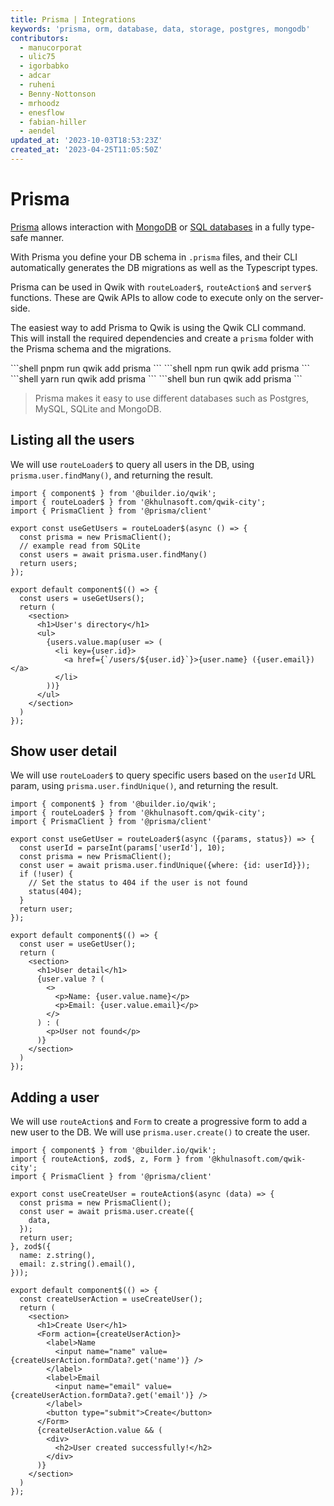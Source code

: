 ```yaml
---
title: Prisma | Integrations
keywords: 'prisma, orm, database, data, storage, postgres, mongodb'
contributors:
  - manucorporat
  - ulic75
  - igorbabko
  - adcar
  - ruheni
  - Benny-Nottonson
  - mrhoodz
  - enesflow
  - fabian-hiller
  - aendel
updated_at: '2023-10-03T18:53:23Z'
created_at: '2023-04-25T11:05:50Z'
---
```



# Prisma

[Prisma](https://www.prisma.io/) allows interaction with [MongoDB](https://www.prisma.io/docs/concepts/database-connectors/mongodb) or [SQL databases](https://www.prisma.io/docs/concepts/database-connectors/postgresql) in a fully type-safe manner.

With Prisma you define your DB schema in `.prisma` files, and their CLI automatically generates the DB migrations as well as the Typescript types.

Prisma can be used in Qwik with `routeLoader$`, `routeAction$` and `server$` functions. These are Qwik APIs to allow code to execute only on the server-side.

The easiest way to add Prisma to Qwik is using the Qwik CLI command. This will install the required dependencies and create a `prisma` folder with the Prisma schema and the migrations.


<PackageManagerTabs>
<span q:slot="pnpm">
```shell
pnpm run qwik add prisma
```
</span>
<span q:slot="npm">
```shell
npm run qwik add prisma
```
</span>
<span q:slot="yarn">
```shell
yarn run qwik add prisma
```
</span>
<span q:slot="bun">
```shell
bun run qwik add prisma
```
</span>
</PackageManagerTabs>

> Prisma makes it easy to use different databases such as Postgres, MySQL, SQLite and MongoDB.


## Listing all the users

We will use `routeLoader$` to query all users in the DB, using `prisma.user.findMany()`, and returning the result.

```tsx {7} /PrismaClient/ title="src/routes/users/index.tsx"
import { component$ } from '@builder.io/qwik';
import { routeLoader$ } from '@khulnasoft.com/qwik-city';
import { PrismaClient } from '@prisma/client'

export const useGetUsers = routeLoader$(async () => {
  const prisma = new PrismaClient();
  // example read from SQLite
  const users = await prisma.user.findMany()
  return users;
});

export default component$(() => {
  const users = useGetUsers();
  return (
    <section>
      <h1>User's directory</h1>
      <ul>
        {users.value.map(user => (
          <li key={user.id}>
            <a href={`/users/${user.id}`}>{user.name} ({user.email})</a>
          </li>
        ))}
      </ul>
    </section>
  )
});
```

## Show user detail

We will use `routeLoader$` to query specific users based on the `userId` URL param, using `prisma.user.findUnique()`, and returning the result.


```tsx {8} /PrismaClient/ title="src/routes/users/[userId]/index.tsx"
import { component$ } from '@builder.io/qwik';
import { routeLoader$ } from '@khulnasoft.com/qwik-city';
import { PrismaClient } from '@prisma/client'

export const useGetUser = routeLoader$(async ({params, status}) => {
  const userId = parseInt(params['userId'], 10);
  const prisma = new PrismaClient();
  const user = await prisma.user.findUnique({where: {id: userId}});
  if (!user) {
    // Set the status to 404 if the user is not found
    status(404);
  }
  return user;
});

export default component$(() => {
  const user = useGetUser();
  return (
    <section>
      <h1>User detail</h1>
      {user.value ? (
        <>
          <p>Name: {user.value.name}</p>
          <p>Email: {user.value.email}</p>
        </>
      ) : (
        <p>User not found</p>
      )}
    </section>
  )
});
```

## Adding a user

We will use `routeAction$` and `Form` to create a progressive form to add a new user to the DB. We will use `prisma.user.create()` to create the user.

```tsx {7-9} /PrismaClient/ title="src/routes/create/index.tsx"
import { component$ } from '@builder.io/qwik';
import { routeAction$, zod$, z, Form } from '@khulnasoft.com/qwik-city';
import { PrismaClient } from '@prisma/client'

export const useCreateUser = routeAction$(async (data) => {
  const prisma = new PrismaClient();
  const user = await prisma.user.create({
    data,
  });
  return user;
}, zod$({
  name: z.string(),
  email: z.string().email(),
}));

export default component$(() => {
  const createUserAction = useCreateUser();
  return (
    <section>
      <h1>Create User</h1>
      <Form action={createUserAction}>
        <label>Name
          <input name="name" value={createUserAction.formData?.get('name')} />
        </label>
        <label>Email
          <input name="email" value={createUserAction.formData?.get('email')} />
        </label>
        <button type="submit">Create</button>
      </Form>
      {createUserAction.value && (
        <div>
          <h2>User created successfully!</h2>
        </div>
      )}
    </section>
  )
});
```

